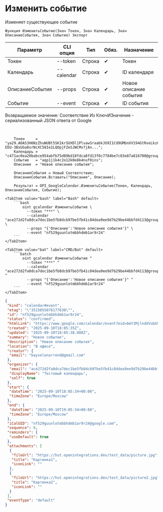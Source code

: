 ﻿---
sidebar_position: 6
description: Изменить событие и другие функции для работы с Google Calendar в Открытом пакете интеграций - бесплатной open-source библиотеке интеграций для 1С:Предприятие 8, OneScript и CLI
keywords: [1C, 1С, 1С:Предприятие, 1С:Предприятие 8.3, API, Интеграция, Сервисы, Обмен, OneScript, CLI, Google Calendar]
---


# Изменить событие
 Изменяет существующее событие



`Функция ИзменитьСобытие(Знач Токен, Знач Календарь, Знач ОписаниеСобытия, Знач Событие) Экспорт`

  | Параметр | CLI опция | Тип | Обяз. | Назначение |
  |-|-|-|-|-|
  | Токен | --token | Строка | &#x2714; | Токен |
  | Календарь | --calendar | Строка | &#x2714; | ID календаря |
  | ОписаниеСобытия | --props | Строка | &#x2714; | Новое описание события |
  | Событие | --event | Строка | &#x2714; | ID события |

  
  Возвращаемое значение:   Соответствие Из КлючИЗначение - сериализованный JSON ответа от Google

<br/>




```bsl title="Пример использования для 1С:Предприятие/OneScript"
    Токен     = "ya29.A0AS3H6NzZhuWUBt5SK1krSUXDl1PlvawSraabkJU9I1Cd9GMbnXV194GtRveLkzC4TFqpg8CjFqwe1CqV-EEU-3BxUGa8srNcXC58Ie1LQOpjFZeSJWCMv7jAn...";
    Календарь = "c471ac0ea20babce954abfb75d89bd18fdca8fd13f0c7784be7c83e87a816700@group.calendar.google.com";
    Событие   = "aqp1j1k4c2o12k0e8k4nuf0ins";
    Описание  = "Новое описание события";

    ОписаниеСобытия = Новый Соответствие;
    ОписаниеСобытия.Вставить("Описание", Описание);

    Результат = OPI_GoogleCalendar.ИзменитьСобытие(Токен, Календарь, ОписаниеСобытия, Событие);
```
    

 <Tabs>
  
    <TabItem value="bash" label="Bash" default>
        ```bash
            oint gcalendar ИзменитьСобытие \
              --token "***" \
              --calendar "ace272d2fa8dca7dec1be5fb8dcb97be5fb41c84dea9ee9d7b29be44bbfd4113@group.calendar.google.com" \
              --props "{'Описание':'Новое описание события'}" \
              --event "nf529guunlotmbbhdmb1ar9r24"
        ```
    </TabItem>
  
    <TabItem value="bat" label="CMD/Bat" default>
        ```batch
            oint gcalendar ИзменитьСобытие ^
              --token "***" ^
              --calendar "ace272d2fa8dca7dec1be5fb8dcb97be5fb41c84dea9ee9d7b29be44bbfd4113@group.calendar.google.com" ^
              --props "{'Описание':'Новое описание события'}" ^
              --event "nf529guunlotmbbhdmb1ar9r24"
        ```
    </TabItem>
</Tabs>


```json title="Результат"
{
 "kind": "calendar#event",
 "etag": "\"3515055076177630\"",
 "id": "nf529guunlotmbbhdmb1ar9r24",
 "status": "confirmed",
 "htmlLink": "https://www.google.com/calendar/event?eid=bmY1MjlndXVubG90bWJiaGRtYjFhcjlyMjQgYWNlMjcyZDJmYThkY2E3ZGVjMWJlNWZiOGRjYjk3YmU1ZmI0MWM4NGRlYTllZTlkN2IyOWJlNDRiYmZkNDExM0Bn",
 "created": "2025-09-10T18:05:35Z",
 "updated": "2025-09-10T18:05:38.088Z",
 "summary": "Новое событие",
 "description": "Новое описание события",
 "location": "В офисе",
 "creator": {
  "email": "bayselonarrend@gmail.com"
 },
 "organizer": {
  "email": "ace272d2fa8dca7dec1be5fb8dcb97be5fb41c84dea9ee9d7b29be44bbfd4113@group.calendar.google.com",
  "displayName": "Тестовый календарь",
  "self": true
 },
 "start": {
  "dateTime": "2025-09-10T18:05:34+00:00",
  "timeZone": "Europe/Moscow"
 },
 "end": {
  "dateTime": "2025-09-10T19:05:34+00:00",
  "timeZone": "Europe/Moscow"
 },
 "iCalUID": "nf529guunlotmbbhdmb1ar9r24@google.com",
 "sequence": 0,
 "reminders": {
  "useDefault": true
 },
 "attachments": [
  {
   "fileUrl": "https://hut.openintegrations.dev/test_data/picture.jpg",
   "title": "Картинка1",
   "iconLink": ""
  },
  {
   "fileUrl": "https://hut.openintegrations.dev/test_data/picture2.jpg",
   "title": "Картинка2",
   "iconLink": ""
  }
 ],
 "eventType": "default"
}
```
